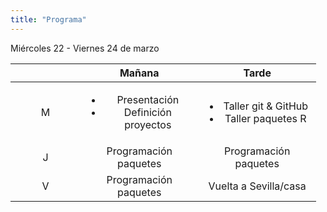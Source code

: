 ```yaml
---
title: "Programa"
---
```


Miércoles 22 - Viernes 24 de marzo

+---------------+--------------------------+--------------------------+
|               | Mañana                   | Tarde                    |
+:=============:+:========================:+:========================:+
| M             | - Presentación           | -   Taller git & GitHub  |
|               | - Definición proyectos   | -   Taller paquetes R    |
+---------------+--------------------------+--------------------------+
| J             | Programación paquetes    | Programación paquetes    |
+---------------+--------------------------+--------------------------+
| V             | Programación paquetes    | Vuelta a Sevilla/casa    |
+---------------+--------------------------+--------------------------+
